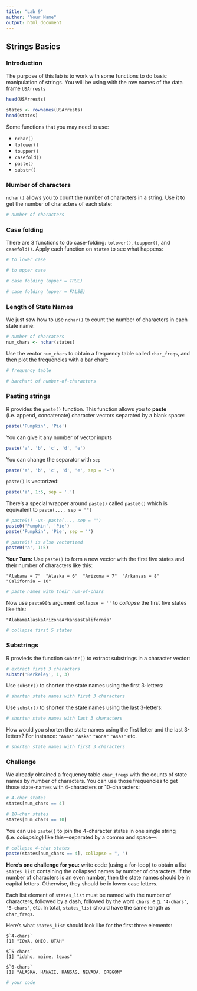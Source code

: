 ```yaml
---
title: "Lab 9"
author: "Your Name"
output: html_document
---
```


## Strings Basics

### Introduction

The purpose of this lab is to work with some functions to do basic manipulation of strings. You will be using with the row names of the data frame `USArrests`

```r
head(USArrests)

states <- rownames(USArrests)
head(states)
```

Some functions that you may need to use:

- `nchar()`
- `tolower()`
- `toupper()`
- `casefold()`
- `paste()`
- `substr()`

### Number of characters

`nchar()` allows you to count the number of characters in a string. Use it to get the number of characters of each state:

```r
# number of characters

```

### Case folding

There are 3 functions to do case-folding: `tolower()`, `toupper()`, and `casefold()`. Apply each function on `states` to see what happens:

```r
# to lower case

```

```r
# to upper case

```

```r
# case folding (upper = TRUE)

```

```r
# case folding (upper = FALSE)

```


### Length of State Names

We just saw how to use `nchar()` to count the number of characters in each state name:
```r
# number of charcaters
num_chars <- nchar(states)
```

Use the vector `num_chars` to obtain a frequency table called `char_freqs`, and then plot the frequencies with a bar chart:
```r
# frequency table

```

```r
# barchart of number-of-characters

```



### Pasting strings

R provides the `paste()` function. This function allows you to __paste__ (i.e. append, concatenate) character vectors separated by a blank space:

```r
paste('Pumpkin', 'Pie')
```

You can give it any number of vector inputs
```r
paste('a', 'b', 'c', 'd', 'e')
```

You can change the separator with `sep`
```r
paste('a', 'b', 'c', 'd', 'e', sep = '-')
```

`paste()` is vectorized:
```r
paste('a', 1:5, sep = '.')
```

There's a special wrapper around `paste()` called `paste0()` which is 
equivalent to `paste(..., sep = "")`

```r
# paste0() -vs- paste(..., sep = "")
paste0('Pumpkin', 'Pie')
paste('Pumpkin', 'Pie', sep = '')

# paste0() is also vectorized
paste0('a', 1:5)
```


__Your Turn:__ Use `paste()` to form a new vector with the first five states and their number of characters like this:

`"Alabama = 7"  "Alaska = 6"  "Arizona = 7"  "Arkansas = 8"   "California = 10"`

```r
# paste names with their num-of-chars

```

Now use `paste90`'s argument `collapse = ''` to _collapse_ the first five states like this:

`"AlabamaAlaskaArizonaArkansasCalifornia"`

```r
# collapse first 5 states

```


### Substrings

R provieds the function `substr()` to extract substrings in a character vector:
```r
# extract first 3 characters
substr('Berkeley', 1, 3)
```

Use `substr()` to shorten the state names using the first 3-letters:
```r
# shorten state names with first 3 characters

```

Use `substr()` to shorten the state names using the last 3-letters:
```r
# shorten state names with last 3 characters

```

How would you shorten the state names using the first letter and the last 3-letters? For instance:  `"Aama"` `"Aska"` `"Aona"` `"Asas"` etc.
```r
# shorten state names with first 3 characters


```


### Challenge

We already obtained a frequency table `char_freqs` with the counts of state names by number of characters. You can use those frequencies to get those state-names with 4-characters or 10-characters:
```r
# 4-char states
states[num_chars == 4]
```

```r
# 10-char states
states[num_chars == 10]
```

You can use `paste()` to join the 4-character states in one single string (i.e. _collapsing_) like this---separated by a comma and space---:
```r
# collapse 4-char states
paste(states[num_chars == 4], collapse = ", ")
```


__Here's one challenge for you:__ write code (using a for-loop) to obtain a list `states_list` containing the collapsed names by number of characters. If the number of characters is an even number, then the state names should be in capital letters. Otherwise, they should be in lower case letters.

Each list element of `states_list` must be named with the number of characters, followed by a dash, followed by the word `chars`: e.g. `'4-chars'`, `'5-chars'`, etc. In total, `states_list` should have the same length as `char_freqs`.

Here's what `states_list` should look like for the first three elements:

```
$`4-chars`
[1] "IOWA, OHIO, UTAH"

$`5-chars`
[1] "idaho, maine, texas"

$`6-chars`
[1] "ALASKA, HAWAII, KANSAS, NEVADA, OREGON"
```


```r
# your code

```
